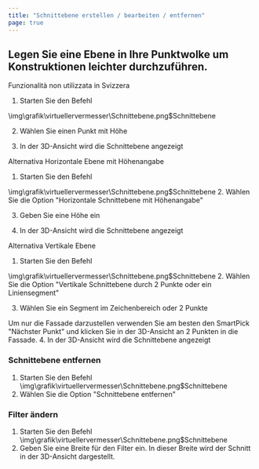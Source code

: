 ```yaml
---
title: "Schnittebene erstellen / bearbeiten / entfernen"
page: true
---
```

## Legen Sie eine Ebene in Ihre Punktwolke um Konstruktionen leichter durchzuf&#252;hren.
<Success>
 <Bold> Funzionalit&#224; non utilizzata in Svizzera </Bold> 
</Success>

<GeoMapper>

1. Starten Sie den Befehl 


<Image>\img\grafik\virtuellervermesser\Schnittebene.png$Schnittebene</Image> 


2. W&#228;hlen Sie einen Punkt mit H&#246;he


3. In der 3D-Ansicht wird die Schnittebene angezeigt





Alternativa
  <Bold> Horizontale Ebene mit H&#246;henangabe </Bold> 

1. Starten Sie den Befehl 


<Image>\img\grafik\virtuellervermesser\Schnittebene.png$Schnittebene</Image>
2. W&#228;hlen Sie die Option &quot;Horizontale Schnittebene mit H&#246;henangabe&quot;


3. Geben Sie eine H&#246;he ein


4. In der 3D-Ansicht wird die Schnittebene angezeigt





Alternativa
  <Bold> Vertikale Ebene </Bold> 

1. Starten Sie den Befehl 


<Image>\img\grafik\virtuellervermesser\Schnittebene.png$Schnittebene</Image>
2. W&#228;hlen Sie die Option &quot;Vertikale Schnittebene durch 2 Punkte oder ein Liniensegment&quot;


3. W&#228;hlen Sie ein Segment im Zeichenbereich oder 2 Punkte 



<Success>
Um nur die Fassade darzustellen verwenden Sie am besten den SmartPick &quot;N&#228;chster Punkt&quot; und klicken Sie in der 3D-Ansicht an 2 Punkten in die Fassade.

</Success>
4. In der 3D-Ansicht wird die Schnittebene angezeigt




### Schnittebene entfernen

1. Starten Sie den Befehl<Image>\img\grafik\virtuellervermesser\Schnittebene.png$Schnittebene</Image>
2. W&#228;hlen Sie die Option &quot;Schnittebene entfernen&quot;




### Filter &#228;ndern

1. Starten Sie den Befehl<Image>\img\grafik\virtuellervermesser\Schnittebene.png$Schnittebene</Image>
2. Geben Sie eine Breite f&#252;r den Filter ein. In dieser Breite wird der Schnitt in der 3D-Ansicht dargestellt.




</GeoMapper>
